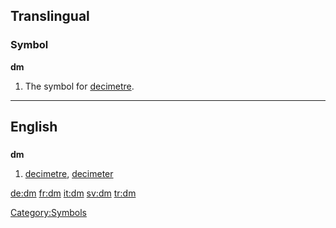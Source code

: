 {{see|DM}}
{{wikipedia}}
==Translingual==

===Symbol===
'''dm'''

# {{italbrac|metrology}} The symbol for [[decimetre]].

----

==English==

==={{abbreviation}}===
'''dm'''

# [[decimetre]], [[decimeter]]




[[Category:Symbols]]

[[de:dm]]
[[fr:dm]]
[[it:dm]]
[[sv:dm]]
[[tr:dm]]